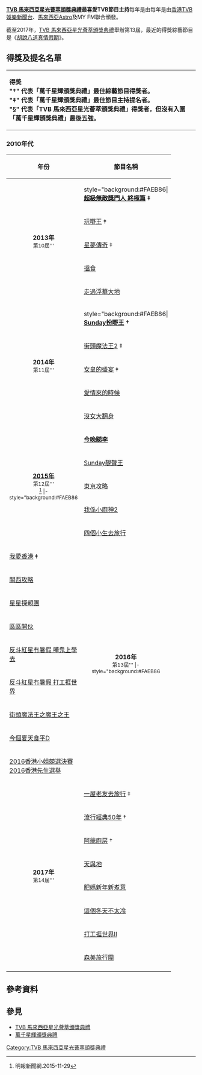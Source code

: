 {{Infobox award
| name         = [[TVB_馬來西亞星光薈萃頒獎典禮|TVB 馬來西亞星光薈萃頒獎典禮]]<br>最喜愛TVB綜藝節目<br/><font size="-1">{{lang|en|TVB Star Awards Malaysia for<br>My Favourite TVB Variety Program}}</font>
| description  = 最喜愛TVB綜藝節目
| presenter    = [[電視廣播有限公司|電視廣播有限公司]]
| country      = [[香港|香港]]、[[馬來西亞|馬來西亞]]
| year         = 2013
| holder       = ''[[胡說八道真情假期|胡說八道真情假期]]'' (2017)
}}

'''[[TVB_馬來西亞星光薈萃頒獎典禮|TVB 馬來西亞星光薈萃頒獎典禮]]最喜愛TVB節目主持'''每年是由每年是由[[香港|香港]][[TVB娛樂新聞台|TVB娛樂新聞台]]、[[馬來西亞|馬來西亞]][[Astro|Astro]]及MY FM聯合頒發。

截至2017年，[[TVB_馬來西亞星光薈萃頒獎典禮|TVB 馬來西亞星光薈萃頒獎典禮]]舉辦第13屆，最近的得獎綜藝節目是《[[胡說八道真情假期|胡說八道真情假期]]》。

==得獎及提名名單==
{|
|- valign ="top"
|
{{colorbox|#FAEB86}} '''得奬<br>"†" 代表「萬千星輝頒獎典禮」最佳綜藝節目得獎者。<br>"‡" 代表「萬千星輝頒獎典禮」最佳節目主持提名者。<br>"§" 代表「TVB 馬來西亞星光薈萃頒獎典禮」得獎者，但沒有入圍「萬千星輝頒獎典禮」最後五強。'''
|}

===2010年代===
{| class="wikitable" style="text-align: left"
|-
!width=140|'''年份'''
!width=200|'''節目名稱'''
|- 
| rowspan=5 style="text-align:center" | '''2013年'''<br /><small>第10屆'''</small><br>  
| style="background:#FAEB86|'''[[超級無敵獎門人_終極篇|超級無敵獎門人 終極篇]] ‡'''
|-
| [[玩嘢王|玩嘢王]] ‡
|-
| [[星夢傳奇|星夢傳奇]] ‡
|-
| [[搵食|搵食]]
|-
| [[走過浮華大地|走過浮華大地]]
|-
| rowspan=5 style="text-align:center" | '''2014年'''<br /><small>第11屆'''</small>
|style="background:#FAEB86| '''[[Sunday扮嘢王|Sunday扮嘢王]] †'''
|- 
| [[街頭魔法王2|街頭魔法王2]] ‡
|-
| [[女皇的盛宴|女皇的盛宴]] ‡
|-
| [[愛情來的時候|愛情來的時候]]
|-
| [[沒女大翻身|沒女大翻身]]
|-
| rowspan=6 style="text-align:center" | '''[[TVB_馬來西亞星光薈萃頒獎典禮2015|2015年]]'''<br /><small>第12屆'''</small><br><small><REF>
{{Cite web |url=http://news.mingpao.com/pns/dailynews/web_tc/article/20151129/s00016/1448732991071 |title=田蕊妮胡定欣封雙視-{后}-激動爆喊 TVB馬來西亞頒獎禮 陳展鵬稱視帝 |accessdate=2016-12-08 |archive-date=2016-09-19 |archive-url=https://web.archive.org/web/20160919225543/http://news.mingpao.com/pns/dailynews/web_tc/article/20151129/s00016/1448732991071 |dead-url=no }}明報新聞網.2015-11-29
</REF>
|- style="background:#FAEB86
| '''[[今晚睇李|今晚睇李]]'''
|-
| [[Sunday靚聲王|Sunday靚聲王]]
|-
| [[東京攻略|東京攻略]]
|-
| [[我係小廚神2|我係小廚神2]]
|-
| [[四個小生去旅行|四個小生去旅行]]
|-
| rowspan=11 style="text-align:center" | '''2016年'''<br /><small>第13屆'''
|- style="background:#FAEB86
| '''[[Sunday好戲王|Sunday好戲王]] §'''
|-
| [[我愛香港_(無綫電視節目)|我愛香港]] ‡
|-
| [[關西攻略|關西攻略]]
|-
| [[星星探親團|星星探親團]]
|-
| [[區區開伙|區區開伙]]
|-
| [[反斗紅星冇暑假|反斗紅星冇暑假 嘩鬼上學去]]
|- 
| [[打工捱世界|反斗紅星冇暑假 打工捱世界]]
|-
| [[街頭魔法王之魔王之王|街頭魔法王之魔王之王]]
|-
| [[今個夏天食平D|今個夏天食平D]]
|-
| [[2016年度香港小姐競選|2016香港小姐競選決賽]]<BR>[[香港先生選舉|2016香港先生選舉]]
|-
| rowspan=9 style="text-align:center" | '''2017年'''<br /><small>第14屆'''</small><br> 
| style="background:#FAEB86|'''[[胡說八道真情假期|胡說八道真情假期]] §''' 
|-
| [[一屋老友去旅行|一屋老友去旅行]] ‡
|-
| [[流行經典50年|流行經典50年]] †
|-
| [[阿爺廚房|阿爺廚房]] †
|- 
| [[天與地_(無綫電視節目)|天與地]]
|-
| [[肥媽新年新煮意|肥媽新年新煮意]]
|-
| [[這個冬天不太冷_(無綫電視節目)|這個冬天不太冷]]
|-
| [[打工捱世界II|打工捱世界II]]
|-
| [[森美旅行團|森美旅行團]]
|-
|}

==參考資料==
{{reflist}}

==參見==
*[[TVB_馬來西亞星光薈萃頒獎典禮|TVB 馬來西亞星光薈萃頒獎典禮]]
*[[萬千星輝頒獎典禮|萬千星輝頒獎典禮]]

{{TVB 馬來西亞星光薈萃頒獎典禮最喜愛TVB綜藝節目}}
[[Category:TVB_馬來西亞星光薈萃頒獎典禮|Category:TVB 馬來西亞星光薈萃頒獎典禮]]